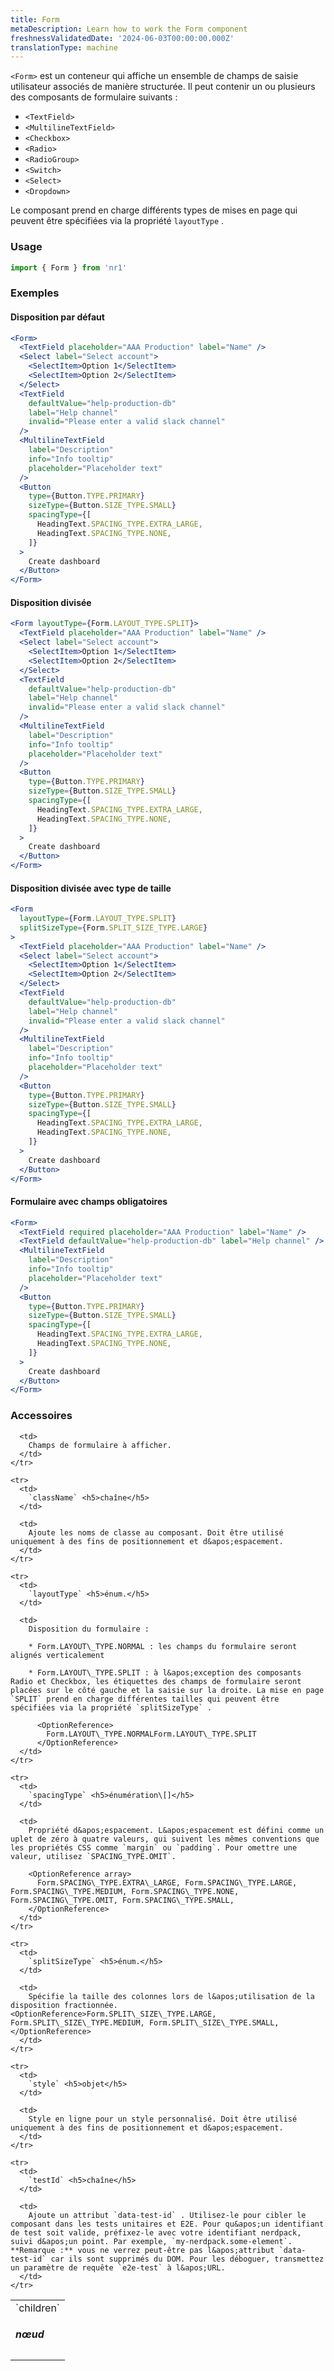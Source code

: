 ```yaml
---
title: Form
metaDescription: Learn how to work the Form component
freshnessValidatedDate: '2024-06-03T00:00:00.000Z'
translationType: machine
---
```


`<Form>` est un conteneur qui affiche un ensemble de champs de saisie utilisateur associés de manière structurée. Il peut contenir un ou plusieurs des composants de formulaire suivants :

* `<TextField>`
* `<MultilineTextField>`
* `<Checkbox>`
* `<Radio>`
* `<RadioGroup>`
* `<Switch>`
* `<Select>`
* `<Dropdown>`

Le composant prend en charge différents types de mises en page qui peuvent être spécifiées via la propriété `layoutType` .

### Usage

```jsx
import { Form } from 'nr1'
```

### Exemples

#### Disposition par défaut

```jsx
<Form>
  <TextField placeholder="AAA Production" label="Name" />
  <Select label="Select account">
    <SelectItem>Option 1</SelectItem>
    <SelectItem>Option 2</SelectItem>
  </Select>
  <TextField
    defaultValue="help-production-db"
    label="Help channel"
    invalid="Please enter a valid slack channel"
  />
  <MultilineTextField
    label="Description"
    info="Info tooltip"
    placeholder="Placeholder text"
  />
  <Button
    type={Button.TYPE.PRIMARY}
    sizeType={Button.SIZE_TYPE.SMALL}
    spacingType={[
      HeadingText.SPACING_TYPE.EXTRA_LARGE,
      HeadingText.SPACING_TYPE.NONE,
    ]}
  >
    Create dashboard
  </Button>
</Form>
```

#### Disposition divisée

```jsx
<Form layoutType={Form.LAYOUT_TYPE.SPLIT}>
  <TextField placeholder="AAA Production" label="Name" />
  <Select label="Select account">
    <SelectItem>Option 1</SelectItem>
    <SelectItem>Option 2</SelectItem>
  </Select>
  <TextField
    defaultValue="help-production-db"
    label="Help channel"
    invalid="Please enter a valid slack channel"
  />
  <MultilineTextField
    label="Description"
    info="Info tooltip"
    placeholder="Placeholder text"
  />
  <Button
    type={Button.TYPE.PRIMARY}
    sizeType={Button.SIZE_TYPE.SMALL}
    spacingType={[
      HeadingText.SPACING_TYPE.EXTRA_LARGE,
      HeadingText.SPACING_TYPE.NONE,
    ]}
  >
    Create dashboard
  </Button>
</Form>
```

#### Disposition divisée avec type de taille

```jsx
<Form
  layoutType={Form.LAYOUT_TYPE.SPLIT}
  splitSizeType={Form.SPLIT_SIZE_TYPE.LARGE}
>
  <TextField placeholder="AAA Production" label="Name" />
  <Select label="Select account">
    <SelectItem>Option 1</SelectItem>
    <SelectItem>Option 2</SelectItem>
  </Select>
  <TextField
    defaultValue="help-production-db"
    label="Help channel"
    invalid="Please enter a valid slack channel"
  />
  <MultilineTextField
    label="Description"
    info="Info tooltip"
    placeholder="Placeholder text"
  />
  <Button
    type={Button.TYPE.PRIMARY}
    sizeType={Button.SIZE_TYPE.SMALL}
    spacingType={[
      HeadingText.SPACING_TYPE.EXTRA_LARGE,
      HeadingText.SPACING_TYPE.NONE,
    ]}
  >
    Create dashboard
  </Button>
</Form>
```

#### Formulaire avec champs obligatoires

```jsx
<Form>
  <TextField required placeholder="AAA Production" label="Name" />
  <TextField defaultValue="help-production-db" label="Help channel" />
  <MultilineTextField
    label="Description"
    info="Info tooltip"
    placeholder="Placeholder text"
  />
  <Button
    type={Button.TYPE.PRIMARY}
    sizeType={Button.SIZE_TYPE.SMALL}
    spacingType={[
      HeadingText.SPACING_TYPE.EXTRA_LARGE,
      HeadingText.SPACING_TYPE.NONE,
    ]}
  >
    Create dashboard
  </Button>
</Form>
```

### Accessoires

<table>
  <tbody>
    <tr>
      <td>
        `children` <h5>nœud</h5>
      </td>

      <td>
        Champs de formulaire à afficher.
      </td>
    </tr>

    <tr>
      <td>
        `className` <h5>chaîne</h5>
      </td>

      <td>
        Ajoute les noms de classe au composant. Doit être utilisé uniquement à des fins de positionnement et d&apos;espacement.
      </td>
    </tr>

    <tr>
      <td>
        `layoutType` <h5>énum.</h5>
      </td>

      <td>
        Disposition du formulaire :

        * Form.LAYOUT\_TYPE.NORMAL : les champs du formulaire seront alignés verticalement

        * Form.LAYOUT\_TYPE.SPLIT : à l&apos;exception des composants Radio et Checkbox, les étiquettes des champs de formulaire seront placées sur le côté gauche et la saisie sur la droite. La mise en page `SPLIT` prend en charge différentes tailles qui peuvent être spécifiées via la propriété `splitSizeType` .

          <OptionReference>
            Form.LAYOUT\_TYPE.NORMALForm.LAYOUT\_TYPE.SPLIT
          </OptionReference>
      </td>
    </tr>

    <tr>
      <td>
        `spacingType` <h5>énumération\[]</h5>
      </td>

      <td>
        Propriété d&apos;espacement. L&apos;espacement est défini comme un uplet de zéro à quatre valeurs, qui suivent les mêmes conventions que les propriétés CSS comme `margin` ou `padding`. Pour omettre une valeur, utilisez `SPACING_TYPE.OMIT`.

        <OptionReference array>
          Form.SPACING\_TYPE.EXTRA\_LARGE, Form.SPACING\_TYPE.LARGE, Form.SPACING\_TYPE.MEDIUM, Form.SPACING\_TYPE.NONE, Form.SPACING\_TYPE.OMIT, Form.SPACING\_TYPE.SMALL,
        </OptionReference>
      </td>
    </tr>

    <tr>
      <td>
        `splitSizeType` <h5>énum.</h5>
      </td>

      <td>
        Spécifie la taille des colonnes lors de l&apos;utilisation de la disposition fractionnée. <OptionReference>Form.SPLIT\_SIZE\_TYPE.LARGE, Form.SPLIT\_SIZE\_TYPE.MEDIUM, Form.SPLIT\_SIZE\_TYPE.SMALL,</OptionReference>
      </td>
    </tr>

    <tr>
      <td>
        `style` <h5>objet</h5>
      </td>

      <td>
        Style en ligne pour un style personnalisé. Doit être utilisé uniquement à des fins de positionnement et d&apos;espacement.
      </td>
    </tr>

    <tr>
      <td>
        `testId` <h5>chaîne</h5>
      </td>

      <td>
        Ajoute un attribut `data-test-id` . Utilisez-le pour cibler le composant dans les tests unitaires et E2E. Pour qu&apos;un identifiant de test soit valide, préfixez-le avec votre identifiant nerdpack, suivi d&apos;un point. Par exemple, `my-nerdpack.some-element`. **Remarque :** vous ne verrez peut-être pas l&apos;attribut `data-test-id` car ils sont supprimés du DOM. Pour les déboguer, transmettez un paramètre de requête `e2e-test` à l&apos;URL.
      </td>
    </tr>
  </tbody>
</table>
